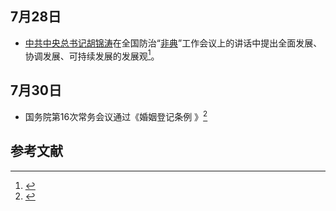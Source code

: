 <noinclude>
{{MonthInNewsChina|2003|7}}

==  7月28日 ==
* [[中共中央总书记|中共中央总书记]][[胡锦涛|胡锦涛]]在全国防治“[[非典型肺炎|非典]]”工作会议上的讲话中提出全面发展、协调发展、可持续发展的发展观<ref>{{Cite book|title=中国特色社会主义生态文明建设道路|last=《中国特色社会主义生态文明建设道路》编写组编|publisher=北京：[[中央文献出版社|中央文献出版社]]|year=2013|isbn=978-7-5073-3875-1|pages=317}}</ref>。
== 7月30日 ==
*国务院第16次常务会议通过《婚姻登记条例 》<ref>{{cite news |title=婚姻登记条例 |url=http://www.gov.cn/zhengce/2020-12/26/content_5574591.htm |accessdate=2022-02-09 |archive-date=2022-02-09 |archive-url=https://web.archive.org/web/20220209164835/http://www.gov.cn/zhengce/2020-12/26/content_5574591.htm }}</ref>

== 参考文献 ==
{{Reflist|2}}

{{Portal:中國大陸新聞動態/Footer}}
</noinclude>